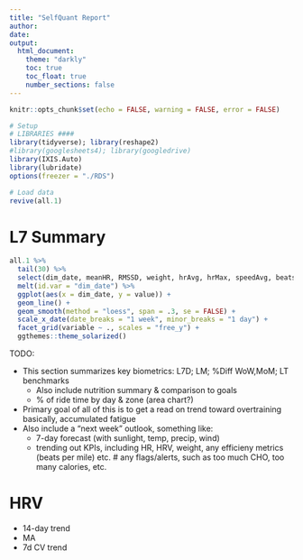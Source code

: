 ```yaml
---
title: "SelfQuant Report"
author:
date:
output: 
  html_document:
    theme: "darkly"
    toc: true
    toc_float: true
    number_sections: false
---
```


```r
knitr::opts_chunk$set(echo = FALSE, warning = FALSE, error = FALSE)

# Setup
# LIBRARIES ####
library(tidyverse); library(reshape2)
#library(googlesheets4); library(googledrive)
library(IXIS.Auto)
library(lubridate)
options(freezer = "./RDS")

# Load data
revive(all.1)
```

# L7 Summary

```r
all.1 %>% 
  tail(30) %>% 
  select(dim_date, meanHR, RMSSD, weight, hrAvg, hrMax, speedAvg, beatsPerMileAvg, tapRight, `Energy (kcal)`, `Fat (g)`, `Carbs (g)`, `Protein (g)`, cloudCover) %>% 
  melt(id.var = "dim_date") %>% 
  ggplot(aes(x = dim_date, y = value)) +
  geom_line() +
  geom_smooth(method = "loess", span = .3, se = FALSE) +
  scale_x_date(date_breaks = "1 week", minor_breaks = "1 day") +
  facet_grid(variable ~ ., scales = "free_y") +
  ggthemes::theme_solarized()
```


TODO: 

* This section summarizes key biometrics: L7D; LM; %Diff WoW,MoM; LT benchmarks
  * Also include nutrition summary & comparison to goals
  * % of ride time by day & zone (area chart?)
* Primary goal of all of this is to get a read on trend toward overtraining basically, accumulated fatigue
* Also include a "next week" outlook, something like:
  * 7-day forecast (with sunlight, temp, precip, wind)
  * trending out KPIs, including HR, HRV, weight, any efficieny metrics (beats per mile) etc.
  # any flags/alerts, such as too much CHO, too many calories, etc.

   
# HRV

* 14-day trend
* MA
* 7d CV trend


